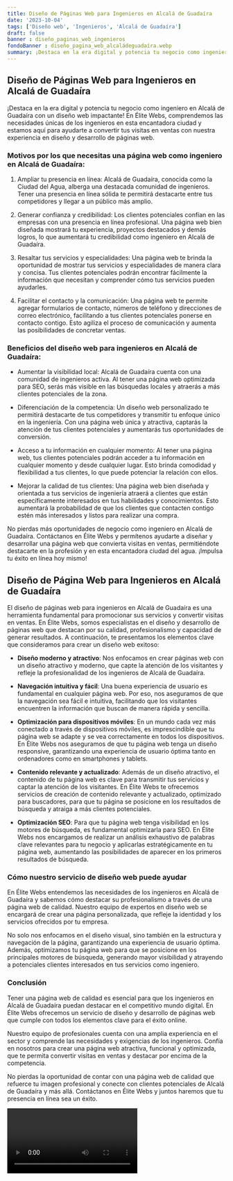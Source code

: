 ```yaml
---
title: Diseño de Páginas Web para Ingenieros en Alcalá de Guadaíra
date: '2023-10-04'
tags: ['Diseño web', 'Ingenieros', 'Alcalá de Guadaíra']
draft: false
banner : diseño_paginas_web_ingenieros
fondoBanner : diseño_pagina_web_alcaládeguadaíra.webp
summary: ¡Destaca en la era digital y potencia tu negocio como ingeniero en Alcalá de Guadaíra con un diseño web impactante! En Élite Webs, comprendemos las necesidades únicas de los ingenieros en esta encantadora ciudad y estamos aquí para ayudarte a convertir tus visitas en ventas con nuestra experiencia en diseño y desarrollo de páginas web.
---
```


## Diseño de Páginas Web para Ingenieros en Alcalá de Guadaíra

¡Destaca en la era digital y potencia tu negocio como ingeniero en Alcalá de Guadaíra con un diseño web impactante! En Élite Webs, comprendemos las necesidades únicas de los ingenieros en esta encantadora ciudad y estamos aquí para ayudarte a convertir tus visitas en ventas con nuestra experiencia en diseño y desarrollo de páginas web.

### Motivos por los que necesitas una página web como ingeniero en Alcalá de Guadaíra:

1. Ampliar tu presencia en línea: Alcalá de Guadaíra, conocida como la Ciudad del Agua, alberga una destacada comunidad de ingenieros. Tener una presencia en línea sólida te permitirá destacarte entre tus competidores y llegar a un público más amplio.

2. Generar confianza y credibilidad: Los clientes potenciales confían en las empresas con una presencia en línea profesional. Una página web bien diseñada mostrará tu experiencia, proyectos destacados y demás logros, lo que aumentará tu credibilidad como ingeniero en Alcalá de Guadaíra.

3. Resaltar tus servicios y especialidades: Una página web te brinda la oportunidad de mostrar tus servicios y especialidades de manera clara y concisa. Tus clientes potenciales podrán encontrar fácilmente la información que necesitan y comprender cómo tus servicios pueden ayudarles.

4. Facilitar el contacto y la comunicación: Una página web te permite agregar formularios de contacto, números de teléfono y direcciones de correo electrónico, facilitando a tus clientes potenciales ponerse en contacto contigo. Esto agiliza el proceso de comunicación y aumenta las posibilidades de concretar ventas.

### Beneficios del diseño web para ingenieros en Alcalá de Guadaíra:

- Aumentar la visibilidad local: Alcalá de Guadaíra cuenta con una comunidad de ingenieros activa. Al tener una página web optimizada para SEO, serás más visible en las búsquedas locales y atraerás a más clientes potenciales de la zona.

- Diferenciación de la competencia: Un diseño web personalizado te permitirá destacarte de tus competidores y transmitir tu enfoque único en la ingeniería. Con una página web única y atractiva, captarás la atención de tus clientes potenciales y aumentarás tus oportunidades de conversión.

- Acceso a tu información en cualquier momento: Al tener una página web, tus clientes potenciales podrán acceder a tu información en cualquier momento y desde cualquier lugar. Esto brinda comodidad y flexibilidad a tus clientes, lo que puede potenciar la relación con ellos.

- Mejorar la calidad de tus clientes: Una página web bien diseñada y orientada a tus servicios de ingeniería atraerá a clientes que están específicamente interesados en tus habilidades y conocimientos. Esto aumentará la probabilidad de que los clientes que contacten contigo estén más interesados y listos para realizar una compra.

No pierdas más oportunidades de negocio como ingeniero en Alcalá de Guadaíra. Contáctanos en Élite Webs y permítenos ayudarte a diseñar y desarrollar una página web que convierta visitas en ventas, permitiéndote destacarte en la profesión y en esta encantadora ciudad del agua. ¡Impulsa tu éxito en línea hoy mismo!

<GifSeo />

<Cta />

## Diseño de Página Web para Ingenieros en Alcalá de Guadaíra

El diseño de páginas web para ingenieros en Alcalá de Guadaíra es una herramienta fundamental para promocionar sus servicios y convertir visitas en ventas. En Élite Webs, somos especialistas en el diseño y desarrollo de páginas web que destacan por su calidad, profesionalismo y capacidad de generar resultados. A continuación, te presentamos los elementos clave que consideramos para crear un diseño web exitoso:

- **Diseño moderno y atractivo**: Nos enfocamos en crear páginas web con un diseño atractivo y moderno, que capte la atención de los visitantes y refleje la profesionalidad de los ingenieros de Alcalá de Guadaíra.

- **Navegación intuitiva y fácil**: Una buena experiencia de usuario es fundamental en cualquier página web. Por eso, nos aseguramos de que la navegación sea fácil e intuitiva, facilitando que los visitantes encuentren la información que buscan de manera rápida y sencilla.

- **Optimización para dispositivos móviles**: En un mundo cada vez más conectado a través de dispositivos móviles, es imprescindible que tu página web se adapte y se vea correctamente en todos los dispositivos. En Élite Webs nos aseguramos de que tu página web tenga un diseño responsive, garantizando una experiencia de usuario óptima tanto en ordenadores como en smartphones y tablets.

- **Contenido relevante y actualizado**: Además de un diseño atractivo, el contenido de tu página web es clave para transmitir tus servicios y captar la atención de los visitantes. En Élite Webs te ofrecemos servicios de creación de contenido relevante y actualizado, optimizado para buscadores, para que tu página se posicione en los resultados de búsqueda y atraiga a más clientes potenciales.

- **Optimización SEO**: Para que tu página web tenga visibilidad en los motores de búsqueda, es fundamental optimizarla para SEO. En Élite Webs nos encargamos de realizar un análisis exhaustivo de palabras clave relevantes para tu negocio y aplicarlas estratégicamente en tu página web, aumentando las posibilidades de aparecer en los primeros resultados de búsqueda.

### Cómo nuestro servicio de diseño web puede ayudar

En Élite Webs entendemos las necesidades de los ingenieros en Alcalá de Guadaíra y sabemos cómo destacar su profesionalismo a través de una página web de calidad. Nuestro equipo de expertos en diseño web se encargará de crear una página personalizada, que refleje la identidad y los servicios ofrecidos por tu empresa.

No solo nos enfocamos en el diseño visual, sino también en la estructura y navegación de la página, garantizando una experiencia de usuario óptima. Además, optimizamos tu página web para que se posicione en los principales motores de búsqueda, generando mayor visibilidad y atrayendo a potenciales clientes interesados en tus servicios como ingeniero.

### Conclusión

Tener una página web de calidad es esencial para que los ingenieros en Alcalá de Guadaíra puedan destacar en el competitivo mundo digital. En Élite Webs ofrecemos un servicio de diseño y desarrollo de páginas web que cumple con todos los elementos clave para el éxito online.

Nuestro equipo de profesionales cuenta con una amplia experiencia en el sector y comprende las necesidades y exigencias de los ingenieros. Confía en nosotros para crear una página web atractiva, funcional y optimizada, que te permita convertir visitas en ventas y destacar por encima de la competencia.

No pierdas la oportunidad de contar con una página web de calidad que refuerce tu imagen profesional y conecte con clientes potenciales de Alcalá de Guadaíra y más allá. Contáctanos en Élite Webs y juntos haremos que tu presencia en línea sea un éxito.

<Video />

<CtaBot job='Ingenieros' city='Alcalá de Guadaíra'/>

<Gmaps query='Alcalá de Guadaíra+españa+maps' />